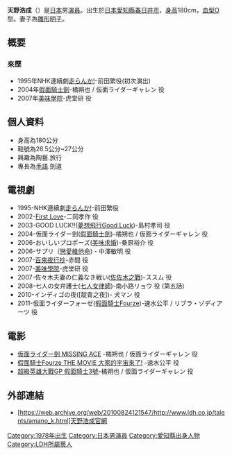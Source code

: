 {{藝人
| 姓名     = 天野浩成
| 類型     = 男演員
| 圖片     = 
| 圖片尺寸 = 
| 圖片簡介 = 
| 原名     = 
| 外文名   = 
| 外文     = 
| 羅馬拼音 = Amano Hironari
| 英文名   = 
| 綽號     = 
| 其他藝名 = 
| 國籍     = 日本
| 民族     = 
| 籍貫     = [[愛知縣|愛知縣]][[春日井市|春日井市]]
| 出生日期 = {{birth date and age|1978|4|9}}
| 出生地點 = {{JPN}}[[愛知縣|愛知縣]][[春日井市|春日井市]]
| 逝世日期 = 
| 逝世地點 = 
| 職業     = [[演員|演員]]
| 語言     = 
| 教育程度 = 
| 配偶     = [[雛形明子|雛形明子]]
| 出身地   = 
| 出道作   = 
| 出道日期 = 1995年
| 代表作   = 
| 活躍年代 = 1995年至今
| 經紀公司 = [[LDH_(藝能事務所)|LDH]]
| 網站     = 
}}
{{japanese|japanese=天野浩成|kana=あまのひろなり|romaji=Amano Hironari}}

'''天野浩成'''（{{bd|1978年|4月9日|catIdx=Amano Hironari}}）是[[日本|日本]]男[[演員|演員]]。出生於[[日本|日本]][[愛知縣|愛知縣]][[春日井市|春日井市]]，[[身高|身高]]180cm，[[血型|血型]]O型。妻子為[[雛形明子|雛形明子]]。

== 概要 ==

=== 來歷 ===
*1995年NHK連續劇[[走らんか!|走らんか!]]-前田繁役(初次演出)
*2004年[[假面騎士劍|假面騎士劍]]-橘朔也 / 仮面ライダーギャレン 役
*2007年[[美味學院|美味學院]]-虎堂研 役

== 個人資料 ==
*身高為180公分
*鞋號為26.5公分~27公分
*興趣為陶藝.旅行
*專長為[[手語|手語]].劍道

== 電視劇 ==
*1995-NHK連續劇[[走らんか!|走らんか!]]-前田繁役
*2002-[[First_Love|First Love]]-二岡孝作 役
*2003-GOOD LUCK!!([[夢想飛行Good_Luck|夢想飛行Good Luck]])-島村孝司 役 
*2004-仮面ライダー劍([[假面騎士劍|假面騎士劍]])-橘朔也 / 仮面ライダーギャレン 役
*2006-おいしいプロポーズ([[美味求婚|美味求婚]])-桑原裕介 役 
*2006-サプリ（[[戀愛維他命|戀愛維他命]])  - 中澤敏明 役 
*2007-[[百鬼夜行抄|百鬼夜行抄]]-赤間 役 
*2007-[[美味學院|美味學院]]-虎堂研 役 
*2007-佐々木夫妻の仁義なき戦い([[佐佐木之戰|佐佐木之戰]])-ススム 役
*2008-七人の女弁護士([[七人女律師|七人女律師]])-南小路リョウ 役 (第五話)
*2010-インディゴの夜([靛青之夜])- 犬マン 役
*2011-仮面ライダーフォーゼ([[假面騎士Fourze|假面騎士Fourze]])-速水公平 / リブラ・ゾディアーツ 役

== 電影 ==
*[[仮面ライダー劍_MISSING_ACE|仮面ライダー劍 MISSING ACE]] -橘朔也 / 仮面ライダーギャレン 役
*[[假面騎士Fourze_THE_MOVIE_大家的宇宙來了!|假面騎士Fourze THE MOVIE 大家的宇宙來了!]] -速水公平 役
*[[超級英雄大戰GP_假面騎士3號|超級英雄大戰GP 假面騎士3號]]-橘朔也 / 仮面ライダーギャレン 役

== 外部連結 ==
* [https://web.archive.org/web/20100824121547/http://www.ldh.co.jp/talents/amano_k.html]天野浩成官網

{{LDH}}
{{Authority control}}
{{DEFAULTSORT:Amano Hironari}}

[[Category:1978年出生|Category:1978年出生]]
[[Category:日本男演員|Category:日本男演員]]
[[Category:愛知縣出身人物|Category:愛知縣出身人物]]
[[Category:LDH所屬藝人|Category:LDH所屬藝人]]